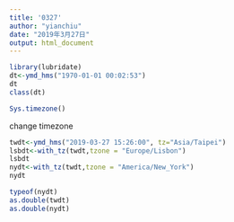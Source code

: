 ```yaml
---
title: '0327'
author: "yianchiu"
date: "2019年3月27日"
output: html_document
---
```

```r
library(lubridate)
dt<-ymd_hms("1970-01-01 00:02:53") 
dt
class(dt)
```
```r
Sys.timezone()
```
change timezone
```r
twdt<-ymd_hms("2019-03-27 15:26:00", tz="Asia/Taipei")
lsbdt<-with_tz(twdt,tzone = "Europe/Lisbon")
lsbdt
nydt<-with_tz(twdt,tzone = "America/New_York")
nydt
```

```r
typeof(nydt)
as.double(twdt)
as.double(nydt)
```

